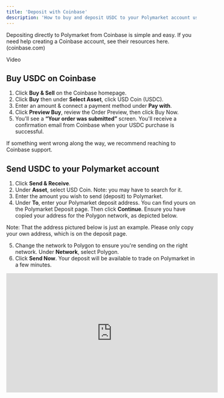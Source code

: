 ```yaml
---
title: 'Deposit with Coinbase' 
description: 'How to buy and deposit USDC to your Polymarket account using Coinbase.'
---
```



Depositing directly to Polymarket from Coinbase is simple and easy. If you need help creating a Coinbase account, see their resources here. (coinbase.com)

Video 

Buy USDC on Coinbase
---  


1. Click **Buy & Sell** on the Coinbase homepage.
2. Click **Buy** then under **Select Asset**, click USD Coin (USDC).
3. Enter an amount & connect a payment method under **Pay with**.
4. Click **Preview Buy**, review the Order Preview, then click Buy Now.
5. You'll see a **“Your order was submitted”** screen. You'll receive a confirmation email from Coinbase when your USDC purchase is successful.

If something went wrong along the way, we recommend reaching to Coinbase support. 

Send USDC to your Polymarket account
--- 
1. Click **Send & Receive**.
2. Under **Asset**, select USD Coin. Note: you may have to search for it. 
3. Enter the amount you wish to send (deposit) to Polymarket.
4.  Under **To**, enter your Polymarket deposit address. You can find yours on the Polymarket Deposit page. Then click **Continue**. 
Ensure you have copied your address for the Polygon network, as depicted below. 

Note: That the address pictured below is just an example. Please only copy your own address, which is on the deposit page. 

5. Change the network to Polygon to ensure you're sending on the right network. Under **Network**, select Polygon.
6. Click **Send Now**. Your deposit will be available to trade on Polymarket in a few minutes.
<iframe width="560" height="315" src="https://www.youtube.com/embed/O6HaKdE9d80?si=NwuCGTzcilUhVQwg" title="YouTube video player" frameborder="0" allow="accelerometer; autoplay; clipboard-write; encrypted-media; gyroscope; picture-in-picture; web-share" referrerpolicy="strict-origin-when-cross-origin" allowfullscreen></iframe>
